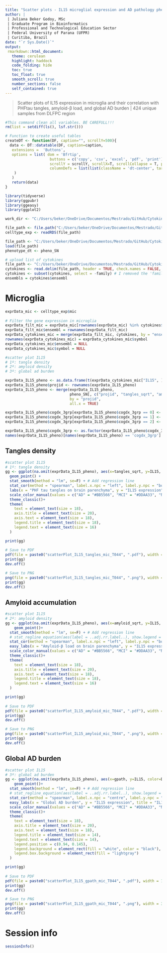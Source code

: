---
title: "Scatter plots - IL15 microglial expression and AD pathology phenotype"
author: |
 | Juliana Beker Godoy, MSc
 | Graduate Program in Bioinformatics
 | Professional and Technological Education Sector
 | Federal University of Parana (UFPR)
 | Curitiba, Brazil
date: "`r Sys.Date()`"
output:
 rmarkdown::html_document:
   theme: cerulean
   highlight: haddock
   code_folding: hide
   toc: true
   toc_float: true
   smooth_scroll: true
   number_sections: false
   self_contained: true
---

> Scatter plots of IL15 expression in microglia and their correlation with PHFtau tangles, amyloid-β load, and global AD burden |
> 424 unique samples from DLFPC region

```{r, clean, warning=FALSE, echo=FALSE, results='hide'}
#This command clean all variables. BE CAREFULL!!! 
rm(list = setdiff(ls(), lsf.str()))
```

```{r HelperFunctions, echo = FALSE}
# Function to create useful tables
createDT <- function(DF, caption="", scrollY=500){
  data <- DT::datatable(DF, caption=caption,
   extensions =  'Buttons',
   options = list( dom = 'Bfrtip', 
                    buttons = c('copy', 'csv', 'excel', 'pdf', 'print'), 
                    scrollY = scrollY, scrollX=T, scrollCollapse = T, paging = F,  
                    columnDefs = list(list(className = 'dt-center', targets = "_all"))
    )
   ) 
   return(data)
}
```

```{r packages, warning=FALSE, echo=FALSE, message=FALSE}
library(tidyverse)
library(ggpubr)
library(ggeasy)
library(ggplot2)
```

```{r set_dir, warning=FALSE, message=FALSE, include=FALSE} 
work_dir <- "C:/Users/beker/OneDrive/Documentos/Mestrado/GitHub/Cytokines/fig4paper/T044"
```

```{r exprData_upload, warning=FALSE, message=FALSE, include=FALSE} 
file_path <- file.path("C:/Users/beker/OneDrive/Documentos/Mestrado/GitHub/Cytokines/sn_RNAseq_DLPFC/snRNA_pseudoBulk_7majCellTypes.rds")
celltype_exp <- readRDS(file_path)
```

```{r phenoData_upload, warning=FALSE, message=FALSE, include=FALSE} 
file_path <- "C:/Users/beker/OneDrive/Documentos/Mestrado/GitHub/Cytokines/sn_RNAseq_DLPFC/pheno_SN.Rdata"
load(file_path)
phenotype_dt <- pheno_SN
```

```{r cytokines_list_upload, warning=FALSE, message=FALSE, include=FALSE} 
# upload list of cytokines
file_path <- "C:/Users/beker/OneDrive/Documentos/Mestrado/GitHub/Cytokines/list_cytokines/T015/list_cytokines_T015.txt"
cytokines <- read.delim(file_path, header = TRUE, check.names = FALSE, stringsAsFactors = FALSE)
cytokines <- subset(cytokines, select = -family) # I removed the 'family' column here because it had NA values
ensembls = cytokines$ensembl
```

# Microglia

```{r filtering_data_mic, warning=FALSE, message=FALSE} 

exprData_mic <- celltype_exp$mic 
  
# Filter the gene expression in microglia
exprData_filt_mic = exprData_mic[rownames(exprData_mic) %in% cytokines$ensembl, ]
exprData_filt_mic$ensembl = rownames(exprData_filt_mic)
exprData_cytokines_mic = merge(exprData_filt_mic, cytokines, by = "ensembl")
rownames(exprData_cytokines_mic) = exprData_cytokines_mic$symbol
exprData_cytokines_mic$ensembl = NULL
exprData_cytokines_mic$symbol = NULL
```

```{r filtering_data_IL15, warning=FALSE, message=FALSE} 
#scatter plot IL15
# 1º: tangle density
# 2º: amyloid density
# 3º: global ad burden

exprData_IL15_pheno <- as.data.frame(t(exprData_cytokines_mic["IL15", ]))
exprData_IL15_pheno$projid <- rownames(exprData_IL15_pheno)
exprData_IL15_pheno <- merge(exprData_IL15_pheno, 
                             pheno_SN[, c("projid", "tangles_sqrt", "amyloid_sqrt", "gpath", "cogdx_3grp")], 
                             by = "projid", 
                             all.x = TRUE)

exprData_IL15_pheno$cogdx_3grp[exprData_IL15_pheno$cogdx_3grp == 0] <- "NCI"
exprData_IL15_pheno$cogdx_3grp[exprData_IL15_pheno$cogdx_3grp == 1] <- "MCI"
exprData_IL15_pheno$cogdx_3grp[exprData_IL15_pheno$cogdx_3grp == 2] <- "AD"

exprData_IL15_pheno$cogdx_3grp <- as.factor(exprData_IL15_pheno$cogdx_3grp)
names(exprData_IL15_pheno)[names(exprData_IL15_pheno) == 'cogdx_3grp'] <- 'Diagnosis'
```

## Tangles density

```{r IL15_tangles, warning=FALSE, message=FALSE, fig.width=10, fig.height=8} 
#scatter plot IL15
# 1º: tangle density
gg <- ggplot(na.omit(exprData_IL15_pheno), aes(x=tangles_sqrt, y=IL15, color=Diagnosis, pch=Diagnosis)) + 
  geom_point() +
  stat_smooth(method = "lm", se=F) + # Add regression line
  stat_cor(method = "spearman", label.x.npc = "left", label.y.npc = "bottom") +
  labs(x = "PHF tau tangles on brain parenchyma", y = "IL15 expression", title = "IL15 expression on microglia for PHF tau tangles") +
  scale_color_manual(values = c("AD" = "#BB5566", "MCI" = "#DDAA33", "NCI" = "#004488")) + 
  theme_classic()+
  theme(
    text = element_text(size = 18),
    axis.title = element_text(size = 20),
    axis.text = element_text(size = 18), 
    legend.title = element_text(size = 18),
    legend.text = element_text(size = 16) 
  )

print(gg)
  
# Save to PDF
pdf(file = paste0("scatterPlot_IL15_tangles_mic_T044", ".pdf"), width = 10, height = 6)
print(gg)
dev.off()

# Save to PNG
png(file = paste0("scatterPlot_IL15_tangles_mic_T044", ".png"), width = 3000, height = 1800, res = 300)
print(gg)
dev.off()
```

## Amyloid accumulation

```{r IL15_amyloid, warning=FALSE, message=FALSE, fig.width=10, fig.height=8} 
#scatter plot IL15
# 2º: amyloid density
gg <- ggplot(na.omit(exprData_IL15_pheno), aes(x=amyloid_sqrt, y=IL15, color=Diagnosis, pch=Diagnosis), ) + 
    geom_point()+
  stat_smooth(method = "lm", se=F) + # Add regression line
  # stat_regline_equation(aes(label = ..adj.rr.label..), show.legend = T) + # Add Rsquare 
  stat_cor(method = "spearman", label.x.npc = "left", label.y.npc = "bottom") +
  easy_labs(x = "Amyloid-β load on brain parenchyma", y = "IL15 expression", title = "IL15 expression on microglia for amyloid-β load") +
  scale_color_manual(values = c("AD" = "#BB5566", "MCI" = "#DDAA33", "NCI" = "#004488")) + 
  theme_classic()+
  theme(
    text = element_text(size = 18), 
    axis.title = element_text(size = 20),
    axis.text = element_text(size = 18),
    legend.title = element_text(size = 18),
    legend.text = element_text(size = 16) 
  )

print(gg)
  
# Save to PDF
pdf(file = paste0("scatterPlot_IL15_amyloid_mic_T044", ".pdf"), width = 10, height = 6)
print(gg)
dev.off()

# Save to PNG
png(file = paste0("scatterPlot_IL15_amyloid_mic_T044", ".png"), width = 3000, height = 1800, res = 300)
print(gg)
dev.off()
```

## Global AD burden

```{r IL15_gpath, warning=FALSE, message=FALSE, fig.width=10, fig.height=8} 
#scatter plot IL15
# 3º: global ad burden
gg <- ggplot(na.omit(exprData_IL15_pheno), aes(x=gpath, y=IL15, color=Diagnosis, pch=Diagnosis)) + 
    geom_point()+
  stat_smooth(method = "lm", se=F) + # Add regression line
  # stat_regline_equation(aes(label = ..adj.rr.label..), show.legend = T) + # Add Rsquare 
  stat_cor(method = "spearman", label.x.npc = "centre", label.y.npc = "bottom", size = 6.5) +
  easy_labs(x = "Global AD burden", y = "IL15 expression", title = "IL15 expression on microglia for global AD burden") +
  scale_color_manual(values = c("AD" = "#BB5566", "MCI" = "#DDAA33", "NCI" = "#004488")) + 
  theme_classic()+
  theme(
    text = element_text(size = 18),
    axis.title = element_text(size = 20),
    axis.text = element_text(size = 18),
    legend.title = element_text(size = 14),
    legend.text = element_text(size = 14),
    legend.position = c(0.94, 0.145),
    legend.background = element_rect(fill = "white", color = "black"),
    legend.box.background = element_rect(fill = "lightgray")  
  )

print(gg)
  
# Save to PDF
pdf(file = paste0("scatterPlot_IL15_gpath_mic_T044", ".pdf"), width = 10, height = 6)
print(gg)
dev.off()

# Save to PNG
png(file = paste0("scatterPlot_IL15_gpath_mic_T044", ".png"), width = 3000, height = 1800, res = 300)
print(gg)
dev.off()
```

# Session info
```{r}
sessionInfo()
```